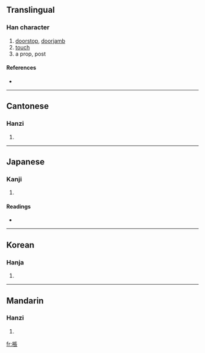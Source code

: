 {{see|枨}}
==Translingual==

===Han character===
{{Han char|rn=75|rad=木|as=08|sn=12|four=5193<sub>2</sub>|canj=木尸一女 (DSMV)}}

# [[doorstop]], [[doorjamb]]
# [[touch]]
# a prop, post

====References====
* {{Han ref|kx=0532.170|dkj=14936|dj=0920.230|hdz=21223.050|uh=68D6|ud=26838|bh=D9B3|bd=55731}}

----

==Cantonese==

===Hanzi===
{{yue-hanzi|jyut=|y=chaang4, chaam4 chaan5}}

# {{defn|Cantonese}}

----

==Japanese==

===Kanji===
{{ja-kanji|grade=|rs=木08}}

# {{defn|Japanese}}

====Readings====
* {{ja-readings|on=[[とう]] (tō), [[じょう]] (jō)|kun=[[はしら]] (hashira)}}

----

==Korean==

===Hanja===
{{ko-hanja|hangeul=정|eumhun=|rv=jeong|mr=chŏng|y=ceng}}

# {{defn|Korean}}

----

==Mandarin==

===Hanzi===
{{cmn-hanzi|sim=枨|pin=[[chéng]] ([[cheng2]])|wg=ch'eng<sup>2</sup>}}

# {{defn|Mandarin}}

[[fr:棖]]